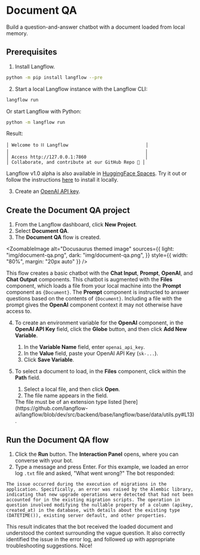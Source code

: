 
# Document QA

Build a question-and-answer chatbot with a document loaded from local memory.

## Prerequisites

1. Install Langflow.
```bash
python -m pip install langflow --pre
```

2. Start a local Langflow instance with the Langflow CLI:
```bash
langflow run
```
Or start Langflow with Python:
```bash
python -m langflow run
```

Result:
```
│ Welcome to ⛓ Langflow                             │
│                                                   │
│ Access http://127.0.0.1:7860                      │
│ Collaborate, and contribute at our GitHub Repo 🚀 │
```

<Admonition type="info">

  Langflow v1.0 alpha is also available in [HuggingFace Spaces](https://huggingface.co/spaces/Langflow/Langflow-Preview?duplicate=true). Try it out or follow the instructions [here](/getting-started/huggingface-spaces) to install it locally.

</Admonition>

3. Create an [OpenAI API key](https://platform.openai.com).

## Create the Document QA project

1. From the Langflow dashboard, click **New Project**.
2. Select **Document QA**.
3. The **Document QA** flow is created.

<ZoomableImage
  alt="Docusaurus themed image"
  sources={{
    light: "img/document-qa.png",
    dark: "img/document-qa.png",
  }}
  style={{ width: "80%", margin: "20px auto" }}
/>

This flow creates a basic chatbot with the **Chat Input**, **Prompt**, **OpenAI**, and **Chat Output** components.
This chatbot is augmented with the **Files** component, which loads a file from your local machine into the **Prompt** component as `{Document}`.
The **Prompt** component is instructed to answer questions based on the contents of `{Document}`.
Including a file with the prompt gives the **OpenAI** component context it may not otherwise have access to.

4. To create an environment variable for the **OpenAI** component, in the **OpenAI API Key** field, click the **Globe** button, and then click **Add New Variable**.
    1. In the **Variable Name** field, enter `openai_api_key`.
    2. In the **Value** field, paste your OpenAI API Key (`sk-...`).
    3. Click **Save Variable**.

5. To select a document to load, in the **Files** component, click within the **Path** field.
    1. Select a local file, and then click **Open**.
    2. The file name appears in the field.
    <Admonition type="tip">
        The file must be of an extension type listed [here](https://github.com/langflow-ai/langflow/blob/dev/src/backend/base/langflow/base/data/utils.py#L13).
    </Admonition>

## Run the Document QA flow

1. Click the **Run** button.
The **Interaction Panel** opens, where you can converse with your bot.
2. Type a message and press Enter.
For this example, we loaded an error log `.txt` file and asked, "What went wrong?"
The bot responded:
```
The issue occurred during the execution of migrations in the application. Specifically, an error was raised by the Alembic library, indicating that new upgrade operations were detected that had not been accounted for in the existing migration scripts. The operation in question involved modifying the nullable property of a column (apikey, created_at) in the database, with details about the existing type (DATETIME()), existing server default, and other properties.
```

This result indicates that the bot received the loaded document and understood the context surrounding the vague question. It also correctly identified the issue in the error log, and followed up with appropriate troubleshooting suggestions. Nice!
